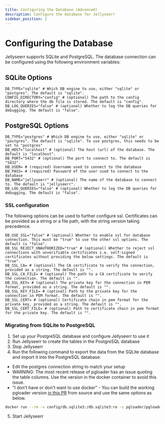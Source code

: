 ```yaml
---
title: Configuring the Database (Advanced)
description: Configure the database for Jellyseerr
sidebar_position: 2
---
```

# Configuring the Database

Jellyseerr supports SQLite and PostgreSQL. The database connection can be configured using the following environment variables:

## SQLite Options

```dotenv
DB_TYPE="sqlite" # Which DB engine to use, either "sqlite" or "postgres". The default is "sqlite".
CONFIG_DIRECTORY="config" # (optional) The path to the config directory where the db file is stored. The default is "config".
DB_LOG_QUERIES="false" # (optional) Whether to log the DB queries for debugging. The default is "false".
```

## PostgreSQL Options

```dotenv
DB_TYPE="postgres" # Which DB engine to use, either "sqlite" or "postgres". The default is "sqlite". To use postgres, this needs to be set to "postgres"
DB_HOST="localhost" # (optional) The host (url) of the database. The default is "localhost".
DB_PORT="5432" # (optional) The port to connect to. The default is "5432".
DB_USER= # (required) Username used to connect to the database
DB_PASS= # (required) Password of the user used to connect to the database
DB_NAME="jellyseerr" # (optional) The name of the database to connect to. The default is "jellyseerr".
DB_LOG_QUERIES="false" # (optional) Whether to log the DB queries for debugging. The default is "false".
```

### SSL configuration
The following options can be used to further configure ssl. Certificates can be provided as a string or a file path, with the string version taking precedence.

```dotenv
DB_USE_SSL="false" # (optional) Whether to enable ssl for database connection. This must be "true" to use the other ssl options. The default is "false".
DB_SSL_REJECT_UNAUTHORIZED="true" # (optional) Whether to reject ssl connections with unverifiable certificates i.e. self-signed certificates without providing the below settings. The default is "true".
DB_SSL_CA= # (optional) The CA certificate to verify the connection, provided as a string. The default is "".
DB_SSL_CA_FILE= # (optional) The path to a CA certificate to verify the connection. The default is "".
DB_SSL_KEY= # (optional) The private key for the connection in PEM format, provided as a string. The default is "".
DB_SSL_KEY_FILE= # (optinal) Path to the private key for the connection in PEM format. The default is "".
DB_SSL_CERT= # (optional) Certificate chain in pem format for the private key, provided as a string. The default is "".
DB_SSL_CERT_FILE= # (optional) Path to certificate chain in pem format for the private key. The default is "".
```

### Migrating from SQLite to PostgreSQL

1. Set up your PostgreSQL database and configure Jellyseerr to use it
2. Run Jellyseerr to create the tables in the PostgreSQL database
3. Stop Jellyseerr
4. Run the following command to export the data from the SQLite database and import it into the PostgreSQL database:
- Edit the postgres connection string to match your setup
- WARNING: The most recent release of pgloader has an issue quoting the table columns. Use the version in the docker container to avoid this issue.
- "I don't have or don't want to use docker" - You can build the working pgloader version [in this PR](https://github.com/dimitri/pgloader/pull/1531) from source and use the same options as below.
```bash
docker run --rm -v config/db.sqlite3:/db.sqlite3:ro -v pgloader/pgloader.load:/pgloader.load ghcr.io/ralgar/pgloader:pr-1531 pgloader --with "quote identifiers" --with "data only" /db.sqlite3 postgresql://{{DB_USER}}:{{DB_PASS}}@{{DB_HOST}}:{{DB_PORT}}/{{DB_NAME}}
   ```
5. Start Jellyseerr
